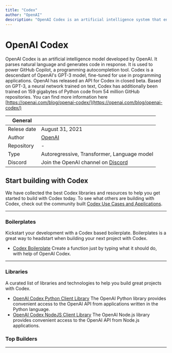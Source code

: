 ```yaml
---
title: "Codex"
author: "OpenAI"
description: "OpenAI Codex is an artificial intelligence system that enables developers to translate natural language into code & much more."
---
```


# OpenAI Codex

OpenAI Codex is an artificial intelligence model developed by OpenAI. It parses natural language and generates code in response. It is used to power GitHub Copilot, a programming autocompletion tool. Codex is a descendant of OpenAI's GPT-3 model, fine-tuned for use in programming applications. OpenAI has released an API for Codex in closed beta. Based on GPT-3, a neural network trained on text, Codex has additionally been trained on 159 gigabytes of Python code from 54 million GitHub repositories. You can find more information here [https://openai.com/blog/openai-codex/](https://openai.com/blog/openai-codex/)

| General  |  |
| --- | --- |
| Relese date |  August 31, 2021 |
| Author | [OpenAI](https://lablab.ai/tech/openai/)  |
| Repository | - |
| Type | Autoregressive, Transformer, Language model |
| Discord | Join the OpenAI channel on [Discord](https://discord.gg/7nQsGTy) |

## Start building with Codex
We have collected the best Codex libraries and resources to help you get started to build with Codex today. To see what others are building with Codex, check out the community built [Codex Use Cases and Applications](/apps/tech/codex).

<TechTutorials/>

---

### Boilerplates
Kickstart your development with a Codex based boilerplate. Boilerplates is a great way to headstart when building your next project with Codex.

* [Codex Boilerplate](https://github.com/lablab-ai/codex-python-boilerplate) Create a function just by typing what it should do, with help of OpenAI Codex.

---

### Libraries
A curated list of libraries and technologies to help you build great projects with Codex.

* [OpenAI Codex Python Client Library](https://github.com/openai/openai-python) The OpenAI Python library provides convenient access to the OpenAI API from applications written in the Python language.
* [OpenAI Codex NodeJS Client Library](https://www.npmjs.com/package/openai) The OpenAI Node.js library provides convenient access to the OpenAI API from Node.js applications.

### Top Builders
<TopBuildersComponent/>

---
